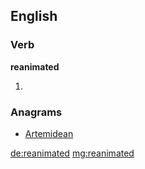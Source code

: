 ==English==

===Verb===
'''reanimated'''

# {{past of|reanimate}}

===Anagrams===
* [[Artemidean#English|Artemidean]]

[[de:reanimated]]
[[mg:reanimated]]